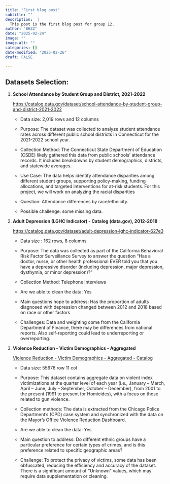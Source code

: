 ```yaml
---
title: "First blog post"
subtitle: ""
description:  |
  This post is the first blog post for group 12.
author: "BHZZ"
date: "2025-02-24"
image: ""
image-alt: ""
categories: []
date-modified: "2025-02-26"
draft: FALSE

---
```


## **Datasets Selection:**

1.  **School Attendance by Student Group and District, 2021-2022**

    <https://catalog.data.gov/dataset/school-attendance-by-student-group-and-district-2021-2022>

    -   Data size: 2,019 rows and 12 columns

    -   Purpose: The dataset was collected to analyze student attendance
        rates across different public school districts in Connecticut
        for the 2021-2022 school year.

    -   Collection Method: The Connecticut State Department of Education
        (CSDE) likely gathered this data from public schools' attendance
        records. It includes breakdowns by student demographics,
        districts, and statewide averages.

    -   Use Case: The data helps identify attendance disparities among
        different student groups, supporting policy-making, funding
        allocations, and targeted interventions for at-risk students.
        For this project, we will work on analyzing the racial
        disparities

    -   Question: Attendance differences by race/ethnicity.

    -   Possible challenge: some missing data.

2.  **Adult Depression (LGHC Indicator) - Catalog (data.gov),
    2012-2018**

    <https://catalog.data.gov/dataset/adult-depression-lghc-indicator-627e3>

    -   Data size : 162 rows, 8 columns

    -   Purpose: The data was collected as part of the California
        Behavioral Risk Factor Surveillance Survey to answer the
        question “Has a doctor, nurse, or other health professional EVER
        told you that you have a depressive disorder (including
        depression, major depression, dysthymia, or minor depression)?”

    -   Collection Method: Telephone interviews

    -   Are we able to clean the data: Yes

    -   Main questions hope to address: Has the proportion of adults
        diagnosed with depression changed between 2012 and 2018 based on
        race or other factors

    -   Challenges: Data and weighting come from the California
        Department of Finance, there may be differences from national
        reports. Also self-reporting could lead to underreporting or
        overreporting.

3.  **Violence Reduction - Victim Demographics - Aggregated**

    [Violence Reduction - Victim Demographics - Aggregated -
    Catalog](https://catalog.data.gov/dataset/violence-reduction-victim-demographics-aggregated)

    -   Data size: 55676 row 11 col

    -   Purpose: This dataset contains aggregate data on violent index
        victimizations at the quarter level of each year (i.e., January
        – March, April – June, July – September, October – December),
        from 2001 to the present (1991 to present for Homicides), with a
        focus on those related to gun violence.

    -   Collection methods: The data is extracted from the Chicago
        Police Department's (CPD) case system and synchronized with the
        data on the Mayor's Office Violence Reduction Dashboard.

    -   Are we able to clean the data: Yes

    -   Main question to address: Do different ethnic groups have a
        particular preference for certain types of crimes, and is this
        preference related to specific geographic areas?

    -   Challenge: To protect the privacy of victims, some data has been
        obfuscated, reducing the efficiency and accuracy of the dataset.
        There is a significant amount of "Unknown" values, which may
        require data supplementation or cleaning.
